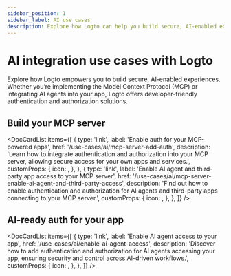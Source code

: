 ```yaml
---
sidebar_position: 1
sidebar_label: AI use cases
description: Explore how Logto can help you build secure, AI-enabled experiences.
---
```



# AI integration use cases with Logto

Explore how Logto empowers you to build secure, AI-enabled experiences. Whether you’re implementing the Model Context Protocol (MCP) or integrating AI agents into your app, Logto offers developer-friendly authentication and authorization solutions.

## Build your MCP server

<DocCardList
  items={[
    {
      type: 'link',
      label: 'Enable auth for your MCP-powered apps',
      href: '/use-cases/ai/mcp-server-add-auth',
      description:
        'Learn how to integrate authentication and authorization into your MCP server, allowing secure access for your own apps and services.',
      customProps: {
        icon: <AuthorizationIcon />,
      },
    },
    {
      type: 'link',
      label: 'Enable AI agent and third-party app access to your MCP server',
      href: '/use-cases/ai/mcp-server-enable-ai-agent-and-third-party-access',
      description:
        'Find out how to enable authentication and authorization for AI agents and third-party apps connecting to your MCP server.',
      customProps: {
        icon: <AuthorizationIcon />,
      },
    },
  ]}
/>

## AI-ready auth for your app

<DocCardList
  items={[
    {
      type: 'link',
      label: 'Enable AI agent access to your app',
      href: '/use-cases/ai/enable-ai-agent-access',
      description:
        'Discover how to add authentication and authorization for AI agents accessing your app, ensuring security and control across AI-driven workflows.',
      customProps: {
        icon: <AuthorizationIcon />,
      },
    },
  ]}
/>
